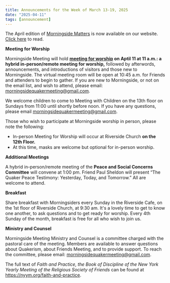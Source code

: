 ```yaml
---
title: Announcements for the Week of March 13-19, 2025
date: "2025-04-11"
tags: [announcement]
---
```


The April edition of [Morningside Matters](https://morningsidequakers.org/newsletters/) is now available on our website. [Click here](https://drive.google.com/file/d/1V22GMIkQumUKjd5nwQ7xVeYe9p_PAmxZ/view) to read.

**Meeting for Worship**

Morningside Meeting will hold **[meeting for worship](/worship) on Aptil 11 at 11 a.m.: a hybrid in-person/remote meeting for worship,** followed by afterwords, announcements, and introductions of visitors and those new to Morningside. The virtual meeting room will be open at 10:45 a.m. for Friends and attenders to begin to gather. If you are new to Morningside, or not on the email list, and wish to attend, please email: morningsidequakermeeting@gmail.com.

We welcome children to come to Meeting with Children on the 13th floor on Sundays from 11:00 until shortly before noon. If you have any questions, please email morningsidequakermeeting@gmail.com.

Those who wish to participate at Morningside worship in person, please note the following:

- In-person Meeting for Worship will occur at Riverside Church **on the 12th Floor.**
- At this time, masks are welcome but optional for in-person worship.

**Additional Meetings**

A hybrid in-person/remote meeting of the **Peace and Social Concerns Committee** will convene at 1:00 pm. Friend Paul Sheldon will present “The Quaker Peace Testimony: Yesterday, Today, and Tomorrow.” All are welcome to attend.

**Breakfast**

Share breakfast with Morningsiders every Sunday in the Riverside Cafe, on the 1st floor of Riverside Church, at 9:30 am. It's a lovely time to get to know one another, to ask questions and to get ready for worship. Every 4th Sunday of the month, breakfast is free for all who wish to join us.

**Ministry and Counsel**

Morningside Meeting Ministry and Counsel is a committee charged with the pastoral care of the meeting. Members are available to answer questions about Quakerism, about Friends Meeting, and to provide support. To reach the committee, please email: morningsidequakermeeting@gmail.com.

The full text of _Faith and Practice, the Book of Discipline of the New York Yearly Meeting of the Religious Society of Friends_ can be found at https://nyym.org/faith-and-practice.
